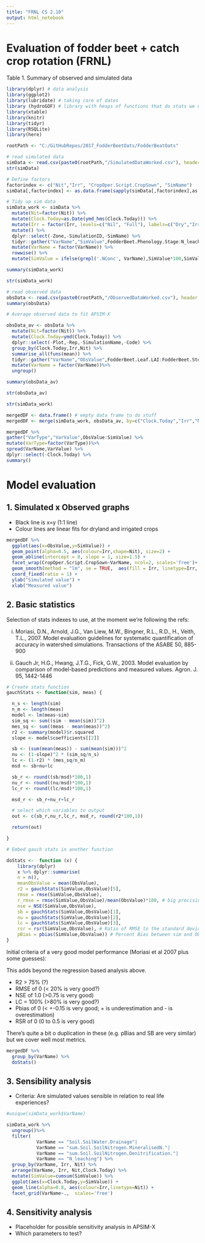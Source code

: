 ```yaml
---
title: "FRNL CS 2.10"
output: html_notebook
---
```


# Evaluation of fodder beet + catch crop rotation (FRNL)

Table 1. Summary of observed and simulated data
```r
library(dplyr) # data analysis
library(ggplot2)
library(lubridate) # taking care of dates
library (hydroGOF) # library with heaps of functions that do stats we need
library(xtable)
library(knitr)
library(tidyr)
library(RSQLite)
library(here)
```

```r
rootPath <- "C:/GitHubRepos/2017_FodderBeetOats/FodderBeatOats"
```

```r
# read simulated data
simData <- read.csv(paste0(rootPath,"/SimulatedDataWorked.csv"), header = TRUE)
str(simData)
```


```r

# Define factors
factorindex <- c("Nit","Irr", "CropOper.Script.CropSown", "SimName")
simData[,factorindex] <- as.data.frame(sapply(simData[,factorindex],as.factor))

# Tidy up sim data
simData_work <- simData %>%
  mutate(Nit=factor(Nit)) %>%
  mutate(Clock.Today=as.Date(ymd_hms(Clock.Today))) %>%
  mutate(Irr = factor(Irr, levels=c("Nil", "Full"), labels=c("Dry","Irrig")))  %>%
  mutate() %>%
  dplyr::select(-Zone,-SimulationID,-SimName) %>%
  tidyr::gather("VarName","SimValue",FodderBeet.Phenology.Stage:N_leaching) %>%
  mutate(VarName = factor(VarName)) %>%
  rowwise() %>%
  mutate(SimValue = ifelse(grepl('.NConc', VarName),SimValue*100,SimValue))

summary(simData_work)
```


```r
str(simData_work)
```

```r
# read observed data
obsData <- read.csv(paste0(rootPath,"/ObservedDataWorked.csv"), header = TRUE)
summary(obsData)
```


```r
# Average observed data to fit APSIM-X

obsData_av <- obsData %>%
  mutate(Nit=factor(Nit)) %>%
  mutate(Clock.Today=ymd(Clock.Today)) %>%
  dplyr::select(-Plot,-Rep,-SimulationName,-Code) %>%
  group_by(Clock.Today,Irr,Nit) %>%
  summarise_all(funs(mean)) %>%
  tidyr::gather("VarName","ObsValue",FodderBeet.Leaf.LAI:FodderBeet.StorageRoot.Nconc) %>%
  mutate(VarName = factor(VarName))%>%
  ungroup()

summary(obsData_av)
```

```r
str(obsData_av)
```

```r
str(simData_work)
```

```r
mergedDF <- data.frame() # empty data frame to do stuff
mergedDF <- merge(simData_work, obsData_av, by=c("Clock.Today","Irr","Nit","VarName"))

mergedDF %>%
gather("VarType","VarValue",ObsValue:SimValue) %>%
mutate(VarType=factor(VarType))%>%
spread(VarName,VarValue) %>%
dplyr::select(-Clock.Today) %>%
summary() 
```

# Model evaluation

## 1. Simulated x Observed graphs

- Black line is x=y (1:1 line)
- Colour lines are linear fits for dryland and irrigated crops

```r

mergedDF %>%
  ggplot(aes(x=ObsValue,y=SimValue)) +
  geom_point(alpha=0.5, aes(colour=Irr,shape=Nit), size=2) +
  geom_abline(intercept = 0, slope = 1, size=1.5) +
  facet_wrap(CropOper.Script.CropSown~VarName, ncol=2, scales='free')+
  geom_smooth(method = "lm", se = TRUE,  aes(fill = Irr, linetype=Irr, colour=Irr), alpha=0.1) +
  coord_fixed(ratio = 1) +
  ylab("Simulated value") +
  xlab("Measured value")


```

## 2. Basic statistics

Selection of stats indexes to use, at the moment we're following the refs:

(i) Moriasi, D.N., Arnold, J.G., Van Liew, M.W., Bingner, R.L., R.D., H., Veith, T.L., 2007. Model evaluation guidelines for systematic quantification of accuracy in watershed simulations. Transactions of the ASABE 50, 885-900

(ii) Gauch Jr, H.G., Hwang, J.T.G., Fick, G.W., 2003. Model evaluation by comparison of model-based predictions and measured values. Agron. J. 95, 1442-1446

```r

# Create stats function
gauchStats <- function(sim, meas) {

  n_s <- length(sim)
  n_m <- length(meas)
  model <- lm(meas~sim)
  sim_sq <- sum((sim - mean(sim))^2)
  mes_sq <- sum((meas - mean(meas))^2)
  r2 <- summary(model)$r.squared
  slope <- model$coefficients[[2]]

  sb <- (sum(mean(meas)) - sum(mean(sim)))^2
  nu <- (1-slope)^2 * (sim_sq/n_s)
  lc <- (1-r2) * (mes_sq/n_m)
  msd <- sb+nu+lc

  sb_r <- round((sb/msd)*100,1)
  nu_r <- round((nu/msd)*100,1)
  lc_r <- round((lc/msd)*100,1)

  msd_r <- sb_r+nu_r+lc_r

  # select which variables to output
  out <- c(sb_r,nu_r,lc_r, msd_r, round(r2*100,1))

  return(out)

}
```



```r
# Embed gauch stats in another function 

doStats <-  function (x) {
    library(dplyr)
    x %>% dplyr::summarise(
    n = n(),
    meanObsValue = mean(ObsValue),
    r2 = gauchStats(SimValue,ObsValue)[5],
    rmse = rmse(SimValue,ObsValue),
    r_rmse = rmse(SimValue,ObsValue)/mean(ObsValue)*100, # big precision to enable cretrial of selection
    nse = NSE(SimValue,ObsValue),
    sb = gauchStats(SimValue,ObsValue)[1],
    nu = gauchStats(SimValue,ObsValue)[2],
    lc = gauchStats(SimValue,ObsValue)[3],
    rsr = rsr(SimValue,ObsValue), # Ratio of RMSE to the standard deviation of the ObsValueervations
    pBias = pbias(SimValue,ObsValue)) # Percent Bias between sim and ObsValue, with treatment of missing values.
}
```

Initial criteria of a very good model performance (Moriasi et al 2007 plus some guesses):

This adds beyond the regression based analysis above.

- R2 > 75% (?)
- RMSE of 0 (< 20% is very good?)
- NSE of 1.0 (>0.75 is very good)
- LC = 100% (>80% is very good?)
- Pbias of 0 (< +-0.15 is very good; + is underestimation and - is overestimation)
- RSR of 0 (0 to 0.5 is very good)

There's quite a bit o duplication in these (e.g. pBias and SB are very similar) but we cover well most metrics.


```r
mergedDF %>%
  group_by(VarName) %>%
  doStats()

```

## 3. Sensibility analysis

- Criteria: Are simulated values sensible in relation to real life experiences?

```r

#unique(simData_work$VarName)

simData_work %>%
  ungroup()%>%
  filter(
           VarName == "Soil.SoilWater.Drainage"|
           VarName == "sum.Soil.SoilNitrogen.MineralisedN."|
           VarName == "sum.Soil.SoilNitrogen.Denitrification."|
           VarName == "N_leaching") %>%
  group_by(VarName, Irr, Nit) %>%
  arrange(VarName, Irr, Nit,Clock.Today) %>% 
  mutate(SimValue=cumsum(SimValue)) %>%
  ggplot(aes(x=Clock.Today,y=SimValue)) +
  geom_line(alpha=0.8, aes(colour=Irr,linetype=Nit)) +
  facet_grid(VarName~.,  scales='free')
```


## 4. Sensitivity analysis

- Placeholder for possible sensitivity analysis in APSIM-X
- Which parameters to test?

```r

```

